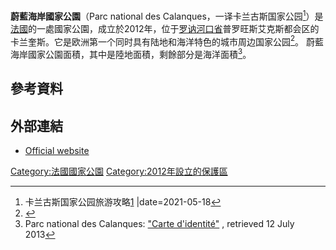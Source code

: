 
{{Infobox protected area
| name = 
蔚藍海岸國家公園| alt_name = ''Parc national des Calanques''
| iucn_category = II
| photo = Calanque de Morgiou.jpg
| photo_alt =
| photo_caption =
| photo_width =
| map = France
| relief = 1
| map_alt =
| map_caption =
| map_width =
| location = 法國
| nearest_city = [[馬賽|馬賽]]
| lat_d = 43
| lat_m = 12
| lat_s = 34
| lat_NS = N
| long_d = 5
| long_m = 26
| long_s = 57
| long_EW = E
| coords = {{coord|44|51|21|N|6|15|49|E|display=inline,title|region:FR_type:landmark_source:dewiki}}
| coords_ref =
| region =
| area = {{convert|520|km2|sqmi|0|abbr=on}}
| established = 2012
| visitation_num =
| visitation_year =
| governing_body =
| url = http://www.calanques-parcnational.fr
}}'''蔚藍海岸國家公園'''（Parc national des Calanques，一译卡兰古斯国家公园<Ref>
卡兰古斯国家公园旅游攻略[https://travel.qunar.com/p-cs1610149-kalangusiguojiagongyuan-gaikuang-2-1-1] {{Wayback|url=https://travel.qunar.com/p-cs1610149-kalangusiguojiagongyuan-gaikuang-2-1-1 |date=20210518063025 }}|date=2021-05-18
</ref>）是[[法國|法國]]的一處國家公園，成立於2012年，位于[[罗讷河口省|罗讷河口省]]普罗旺斯艾克斯都会区的卡兰奎斯。它是欧洲第一个同时具有陆地和海洋特色的城市周边国家公园<ref>{{Lien web|langue=|titre=Premier parc périurbain d'Europe, terrestre et marin|url=http://www.calanques-parcnational.fr/|date=|site=Parc national des Calanques|consulté le=7 février 2019|title=存档副本|access-date=2015-12-28|archive-date=2016-04-20|archive-url=https://web.archive.org/web/20160420063416/http://www.calanques-parcnational.fr/|dead-url=no}}</ref>。
蔚藍海岸國家公園面積{{convert|520|km2|sqmi|0|abbr=on}}，其中{{convert|85|km2|sqmi|0|abbr=on}}是陸地面積，剩餘部分是海洋面積<ref> Parc national des Calanques: [http://www.calanques-parcnational.fr/fr/nous-connaitre/carte-d-identite-du-parc-national "Carte d'identité"] {{webarchive|url=https://web.archive.org/web/20130616040858/http://www.calanques-parcnational.fr/fr/nous-connaitre/carte-d-identite-du-parc-national |date=2013-06-16 }}, retrieved 12 July 2013</ref>。
==參考資料==
{{reflist}}
== 外部連結 ==
*[http://www.calanques-parcnational.fr/ Official website] {{Wayback|url=http://www.calanques-parcnational.fr/ |date=20160420063416 }}
{{National parks of France}}
[[Category:法國國家公園|Category:法國國家公園]]
[[Category:2012年設立的保護區|Category:2012年設立的保護區]]
